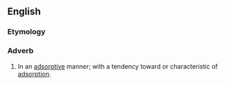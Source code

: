 ==English==

===Etymology===
{{suffix|en|adsorptive|ly}}

===Adverb===
{{en-adv}}

# In an [[adsorptive]] manner; with a tendency toward or characteristic of [[adsorption]].